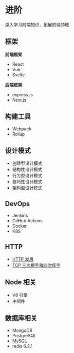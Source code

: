 # 进阶

深入学习前端知识，拓展前端领域

## 框架

**前端框架**

- React
- Vue
- Svelte

**后端框架**

- express.js
- Next.js

## 构建工具

- Webpack
- Rollup

## 设计模式

- 创建型设计模式
- 结构性设计模式
- 行为型设计模式
- 技巧性设计模式
- 架构型设计模式

## DevOps

- Jenkins
- GitHub Actions
- Docker
- K8S

## HTTP

- [HTTP 发展](HTTP发展.md)
- [TCP 三次握手和四次挥手](三次握手和四次挥手.md)

## Node 相关

- V8 引擎
- 中间件

## 数据库相关

- MongoDB
- PostgreSQL
- MySQL
- redis 6.2.1
